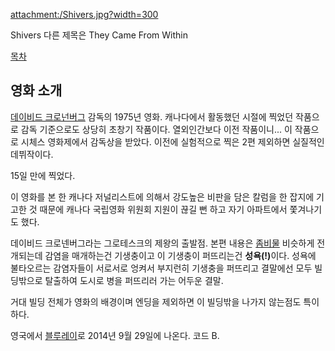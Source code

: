 attachment:/Shivers.jpg?width=300

Shivers
다른 제목은 They Came From Within

[[목차]]

== 영화 소개 ==
[[데이비드 크로넌버그]] 감독의 1975년 영화. 캐나다에서 활동했던 시절에 찍었던 작품으로 감독 기준으로도 상당히 초창기 작품이다. 열외인간보다 이전 작품이니... 이 작품으로 시체스 영화제에서 감독상을 받았다. 이전에 실험적으로 찍은 2편 제외하면 실질적인 데뷔작이다.

15일 만에 찍었다.

이 영화를 본 한 캐나다 저널리스트에 의해서 강도높은 비판을 담은 칼럼을 한 잡지에 기고한 것 때문에 캐나다 국립영화 위원회 지원이 끊길 뻔 하고 자기 아파트에서 쫓겨나기도 했다.

데이비드 크로넨버그라는 그로테스크의 제왕의 출발점. 본편 내용은 [[좀비]]물 비슷하게 전개되는데 감염을 매개하는건 기생충이고 이 기생충이 퍼뜨리는건 '''성욕(!)'''이다. 성욕에 불타오르는 감염자들이 서로서로 엉켜서 부지런히 기생충을 퍼뜨리고 결말에선 모두 빌딩밖으로 탈출하여 도시로 병을 퍼뜨리러 가는 어두운 결말.

거대 빌딩 전체가 영화의 배경이며 엔딩을 제외하면 이 빌딩밖을 나가지 않는점도 특이하다. 

영국에서 [http://www.blu-ray.com/movies/Shivers-Blu-ray/104528/ 블루레이]로 2014년 9월 29일에 나온다. 코드 B.
